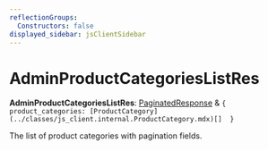 ```yaml
---
reflectionGroups:
  Constructors: false
displayed_sidebar: jsClientSidebar
---
```



# AdminProductCategoriesListRes

 **AdminProductCategoriesListRes**: [PaginatedResponse](../interfaces/js_client.internal.PaginatedResponse.mdx) & ``{ product_categories: [ProductCategory](../classes/js_client.internal.ProductCategory.mdx)[]  }``

The list of product categories with pagination fields.
